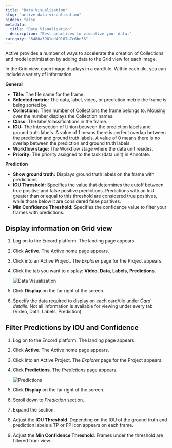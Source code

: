 ```yaml
---
title: "Data Visualization"
slug: "active-data-visualization"
hidden: false
metadata: 
  title: "Data Visualisation"
  description: "Best practices to visualize your data."
category: "6480a3981ed49107a7c6be36"
---
```



Active provides a number of ways to accelerate the creation of Collections and model optimization by adding data to the Grid view for each image.

In the Grid view, each image displays in a card/tile. Within each tile, you can include a variety of information.

**General**

- <b>Title:</b> The file name for the frame.
- <b>Selected metric:</b> The data, label, video, or prediction metric the frame is being sorted by.
- <b>Collections:</b> Then number of Collections the frame belongs to. Mousing over the number displays the Collection names.
- <b>Class:</b> The label/classifications in the frame.
- <b>IOU:</b> The Intersection of Union between the prediction labels and ground truth labels. A value of 1 means there is perfect overlap between the prediction and ground truth labels. A value of 0 means there is no overlap between the prediction and ground truth labels.
- <b>Workflow stage:</b> The Workflow stage where the data unit resides.
- <b>Priority:</b> The priority assigned to the task (data unit) in Annotate.


**Prediction**

- <b>Show ground truth:</b> Displays ground truth labels on the frame with predictions.
- <b>IOU Threshold:</b> Specifies the value that determines the cutoff between true positive and false positive predictions. Predictions with an IoU greater than or equal to this threshold are considered true positives, while those below it are considered false positives.
- <b>Min Confidence Threshold:</b> Specifies the confidence value to filter your frames with predictions.


## Display information on Grid view

1. Log on to the Encord platform.
   The landing page appears.

2. Click **Active**.
   The Active home page appears.

3. Click into an Active Project.
   The _Explorer_ page for the Project appears.

4. Click the tab you want to display: **Video**, **Data**, **Labels**, **Predictions**.

   ![Data Visualization](https://storage.googleapis.com/docs-media.encord.com/static/img/active/active-data-visualization.gif)

5. Click **Display** on the far right of the screen.

6. Specify the data required to display on each card/tile under _Card details_.
   Not all information is available for viewing under every tab (Video, Data, Labels, Prediction).


## Filter Predictions by IOU and Confidence

1. Log on to the Encord platform.
   The landing page appears.

2. Click **Active**.
   The Active home page appears.

3. Click into an Active Project.
   The _Explorer_ page for the Project appears.
   
4. Click **Predictions**.
   The _Predictions_ page appears.

   ![Predictions](https://storage.googleapis.com/docs-media.encord.com/static/img/active/active-data-visualization-predictions.gif)

5. Click **Display** on the far right of the screen.

6. Scroll down to _Prediction_ section.

7. Expand the section.

8. Adjust the **IOU Threshold**.
   Depending on the IOU of the ground truth and prediction labels a TP or FP icon appears on each frame.

9. Adjust the **Min Confidence Threshold**.
   Frames under the threshold are filtered from view.